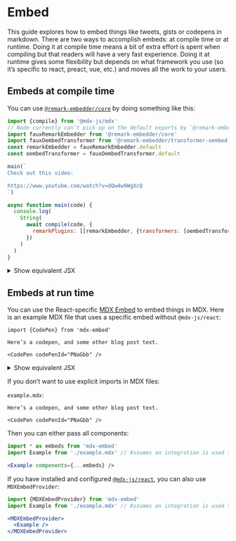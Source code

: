 # Embed

This guide explores how to embed things like tweets, gists or codepens in
markdown.
There are two ways to accomplish embeds: at compile time or at
runtime.
Doing it at compile time means a bit of extra effort is spent when compiling but
that readers will have a very fast experience.
Doing it at runtime gives some flexibility but depends on what framework you use
(so it’s specific to react, preact, vue, etc.) and moves all the work to your
users.

## Embeds at compile time

You can use [`@remark-embedder/core`][remark-embedder] by doing something like
this:

```js
import {compile} from '@mdx-js/mdx'
// Node currently can’t pick up on the default exports by `@remark-embedder`.
import fauxRemarkEmbedder from '@remark-embedder/core'
import fauxOembedTransformer from '@remark-embedder/transformer-oembed'
const remarkEmbedder = fauxRemarkEmbedder.default
const oembedTransformer = fauxOembedTransformer.default

main(`
Check out this video:

https://www.youtube.com/watch?v=dQw4w9WgXcQ
`)

async function main(code) {
  console.log(
    String(
      await compile(code, {
        remarkPlugins: [[remarkEmbedder, {transformers: [oembedTransformer]}]]
      })
    )
  )
}
```

<details>
  <summary>Show equivalent JSX</summary>

  ```js
  <>
    <p>Check out this video:</p>
    <iframe width="200" height="113" src="https://www.youtube.com/embed/dQw4w9WgXcQ?feature=oembed" frameBorder="0" allow="accelerometer; autoplay; clipboard-write; encrypted-media; gyroscope; picture-in-picture" allowFullScreen />
  </>
  ```
</details>

## Embeds at run time

You can use the React-specific [MDX Embed][mdx-embed] to embed things in MDX.
Here is an example MDX file that uses a specific embed without `@mdx-js/react`:

```mdx
import {CodePen} from 'mdx-embed'

Here’s a codepen, and some other blog post text.

<CodePen codePenId="PNaGbb" />
```

<details>
  <summary>Show equivalent JSX</summary>

  ```js
  <>
    <p>Here’s a codepen, and some other blog post text.</p>
    <CodePen codePenId="PNaGbb" />
  </>
  ```
</details>

If you don’t want to use explicit imports in MDX files:

`example.mdx`:

```mdx
Here’s a codepen, and some other blog post text.

<CodePen codePenId="PNaGbb" />
```

Then you can either pass all components:

```jsx
import * as embeds from 'mdx-embed'
import Example from './example.mdx' // Assumes an integration is used to compile MDX -> JS.

<Example components={...embeds} />
```

If you have installed and configured [`@mdx-js/react`][mdx-react],
you can also use `MDXEmbedProvider`:

```jsx
import {MDXEmbedProvider} from 'mdx-embed'
import Example from './example.mdx' // Assumes an integration is used to compile MDX -> JS.

<MDXEmbedProvider>
  <Example />
</MDXEmbedProvider>
```

[remark-embedder]: https://github.com/remark-embedder/core

[mdx-embed]: https://www.mdx-embed.com/

[mdx-react]: /packages/react/
